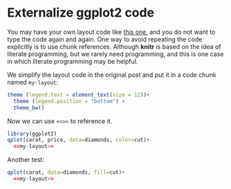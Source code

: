 # Externalize ggplot2 code
 
You may have your own layout code like [this one](http://stackoverflow.com/q/14802183/559676), and you do not want to type the code again and again. One way to avoid repeating the code explicitly is to use chunk references. Although **knitr** is based on the idea of literate programming, but we rarely need programming, and this is one case in which literate programming may be helpful.

We simplify the layout code in the original post and put it in a code chunk named `my-layout`:

```r
theme (legend.text = element_text(size = 12))+
  theme (legend.position = "bottom") + 
  theme_bw()
```

Now we can use `<<>>` to reference it.

```r
library(ggplot2)
qplot(carat, price, data=diamonds, color=cut)+
  <<my-layout>>
```

Another test:

```r
qplot(carat, data=diamonds, fill=cut)+
  <<my-layout>>
```
